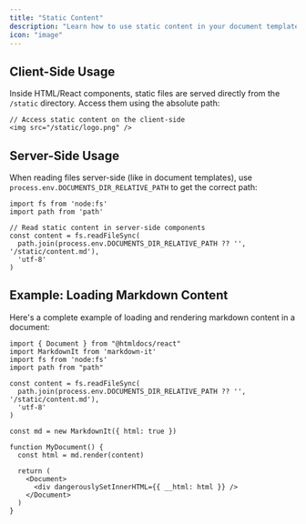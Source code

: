 ```yaml
---
title: "Static Content"
description: "Learn how to use static content in your document templates"
icon: "image"
---
```


## Client-Side Usage
Inside HTML/React components, static files are served directly from the `/static` directory. Access them using the absolute path:

```tsx
// Access static content on the client-side
<img src="/static/logo.png" />
```

## Server-Side Usage 
When reading files server-side (like in document templates), use `process.env.DOCUMENTS_DIR_RELATIVE_PATH` to get the correct path:

```tsx
import fs from 'node:fs'
import path from 'path'

// Read static content in server-side components
const content = fs.readFileSync(
  path.join(process.env.DOCUMENTS_DIR_RELATIVE_PATH ?? '', '/static/content.md'),
  'utf-8'
)
```

## Example: Loading Markdown Content
Here's a complete example of loading and rendering markdown content in a document:

```tsx
import { Document } from "@htmldocs/react"
import MarkdownIt from 'markdown-it'
import fs from 'node:fs'
import path from "path"

const content = fs.readFileSync(
  path.join(process.env.DOCUMENTS_DIR_RELATIVE_PATH ?? '', '/static/content.md'),
  'utf-8'
)

const md = new MarkdownIt({ html: true })

function MyDocument() {
  const html = md.render(content)
  
  return (
    <Document>
      <div dangerouslySetInnerHTML={{ __html: html }} />
    </Document>
  )
}
```